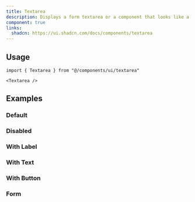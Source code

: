 ```yaml
---
title: Textarea
description: Displays a form textarea or a component that looks like a textarea.
component: true
links:
  shadcn: https://ui.shadcn.com/docs/components/textarea
---
```


<ComponentPreview name="textarea-demo" />

## Usage

```tsx
import { Textarea } from "@/components/ui/textarea"
```

```tsx
<Textarea />
```

## Examples

### Default

<ComponentPreview name="textarea-demo" />

### Disabled

<ComponentPreview name="textarea-disabled" />

### With Label

<ComponentPreview name="textarea-with-label" className="[&_div.grid]:w-full" />

### With Text

<ComponentPreview name="textarea-with-text" />

### With Button

<ComponentPreview name="textarea-with-button" />

### Form

<ComponentPreview name="textarea-form" />
